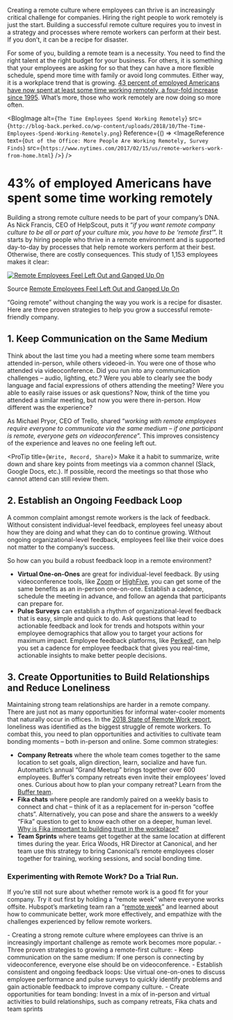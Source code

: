 
Creating a remote culture where employees can thrive is an increasingly critical challenge for companies. Hiring the right people to work remotely is just the start. Building a successful remote culture requires you to invest in a strategy and processes where remote workers can perform at their best. If you don’t, it can be a recipe for disaster.

For some of you, building a remote team is a necessity. You need to find the right talent at the right budget for your business. For others, it is something that your employees are asking for so that they can have a more flexible schedule, spend more time with family or avoid long commutes. Either way, it is a workplace trend that is growing.  [43 percent of employed Americans have now spent at least some time working remotely, a four-fold increase since 1995](https://news.gallup.com/reports/199961/7.aspx). What’s more, those who work remotely are now doing so more often.

<BlogImage 
  alt={`The Time Employees Spend Working Remotely`} 
  src={`http://blog-back.perked.co/wp-content/uploads/2018/10/The-Time-Employees-Spend-Working-Remotely.png`}
  Reference={() => 
    <ImageReference 
       text={`Out of the Office: More People Are Working Remotely, Survey Finds`} 
       src={`https://www.nytimes.com/2017/02/15/us/remote-workers-work-from-home.html`} />}
/>


# **43% of employed Americans have spent some time working remotely**

Building a strong remote culture needs to be part of your company’s DNA.  As Nick Francis, CEO of HelpScout, puts it “_if you want remote company culture to be all or part of your culture mix, you have to be ‘remote first’_”. It starts by hiring people who thrive in a remote environment and is supported day-to-day by processes that help remote workers perform at their best. Otherwise, there are costly consequences. This study of 1,153 employees makes it clear:

[![Remote Employees Feel Left Out and Ganged Up On](http://blog-back.perked.co/wp-content/uploads/2018/10/Remote-Employees-Feel-Left-Out-and-Ganged-Up-On.png)](https://hbr.org/2017/11/a-study-of-1100-employees-found-that-remote-workers-feel-shunned-and-left-out)

Source  [Remote Employees Feel Left Out and Ganged Up On](https://hbr.org/2017/11/a-study-of-1100-employees-found-that-remote-workers-feel-shunned-and-left-out)

“Going remote” without changing the way you work is a recipe for disaster. Here are three proven strategies to help you grow a successful remote-friendly company.

## **1. Keep Communication on the Same Medium**

Think about the last time you had a meeting where some team members attended in-person, while others videoed-in. You were one of those who attended via videoconference. Did you run into any communication challenges – audio, lighting, etc.? Were you able to clearly see the body language and facial expressions of others attending the meeting? Were you able to easily raise issues or ask questions? Now, think of the time you attended a similar meeting, but now you were there in-person. How different was the experience?

As Michael Pryor, CEO of Trello, shared “_working with remote employees require everyone to communicate via the same medium – if one participant is remote, everyone gets on videoconference_”. This improves consistency of the experience and leaves no one feeling left out.

<ProTip title={`Write, Record, Share`}>
  Make it a habit to summarize, write down and share key points from meetings via a common channel (Slack, Google Docs, etc.). If possible, record the meetings so that 
  those who cannot attend can still review them.
</ProTip>

## **2. Establish an Ongoing Feedback Loop**

A common complaint amongst remote workers is the lack of feedback. Without consistent individual-level feedback, employees feel uneasy about how they are doing and what they can do to continue growing. Without ongoing organizational-level feedback, employees feel like their voice does not matter to the company’s success.

So how can you build a robust feedback loop in a remote environment?

- **Virtual One-on-Ones**  are great for individual-level feedback. By using videoconference tools, like  [Zoom](http://zoom.us/)  or  [HighFive](http://highfive.com/), you can get some of the same benefits as an in-person one-on-one. Establish a cadence, schedule the meeting in advance, and follow an agenda that participants can prepare for.
- **Pulse Surveys**  can establish a rhythm of organizational-level feedback that is easy, simple and quick to do. Ask questions that lead to actionable feedback and look for trends and hotspots within your employee demographics that allow you to target your actions for maximum impact. Employee feedback platforms, like  [Perked!](http://perked.co/), can help you set a cadence for employee feedback that gives you real-time, actionable insights to make better people decisions.

## **3. Create Opportunities to Build Relationships and Reduce Loneliness**

Maintaining strong team relationships are harder in a remote company. There are just not as many opportunities for informal water-cooler moments that naturally occur in offices. In the  [2018 State of Remote Work report](https://open.buffer.com/state-remote-work-2018/), loneliness was identified as the biggest struggle of remote workers. To combat this, you need to plan opportunities and activities to cultivate team bonding moments – both in-person and online. Some common strategies:

-   **Company Retreats**  where the whole team comes together to the same location to set goals, align direction, learn, socialize and have fun. Automattic’s annual “Grand Meetup” brings together over 600 employees. Buffer’s company retreats even invite their employees’ loved ones. Curious about how to plan your company retreat? Learn from the  [Buffer team](https://open.buffer.com/9th-retreat/).
-   **Fika chats**  where people are randomly paired on a weekly basis to connect and chat – think of it as a replacement for in-person “coffee chats”. Alternatively, you can pose and share the answers to a weekly “Fika” question to get to know each other on a deeper, human level.  [Why is Fika important to building trust in the workplace?](https://blog.perked.co/article/cultivating-mindful-moments-with-fika)
-   **Team Sprints**  where teams get together at the same location at different times during the year. Erica Woods, HR Director at Canonical, and her team use this strategy to bring Canonical’s remote employees closer together for training, working sessions, and social bonding time.

### **Experimenting with Remote Work? Do a Trial Run.**

If you’re still not sure about whether remote work is a good fit for your company. Try it out first by holding a “remote week” where everyone works offsite. Hubspot’s marketing team ran a “[remote week](https://www.fastcompany.com/40527773/what-my-team-discovered-when-we-all-worked-remotely-for-a-week)” and learned about how to communicate better, work more effectively, and empathize with the challenges experienced by fellow remote workers.

<KeyLearnings>
- Creating a strong remote culture where employees can thrive is an increasingly important challenge as remote work becomes more popular.
- Three proven strategies to growing a remote-first culture:
   - Keep communication on the same medium: If one person is connecting by videoconference, everyone else should be on videoconference.
   - Establish consistent and ongoing feedback loops: Use virtual one-on-ones to discuss employee performance and pulse surveys to quickly identify problems and gain actionable feedback to improve company culture.
   - Create opportunities for team bonding: Invest in a mix of in-person and virtual activities to build relationships, such as company retreats, Fika chats and team sprints
</KeyLearnings>
